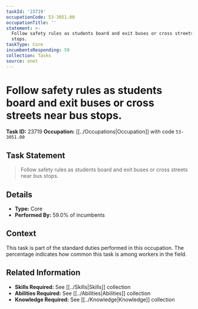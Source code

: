 ```yaml
---
taskId: '23719'
occupationCode: 53-3051.00
occupationTitle: ''
statement: >-
  Follow safety rules as students board and exit buses or cross streets near bus
  stops.
taskType: Core
incumbentsResponding: 59
collection: Tasks
source: onet
---
```

# Follow safety rules as students board and exit buses or cross streets near bus stops.

**Task ID:** 23719
**Occupation:** [[../Occupations|Occupation]] with code `53-3051.00`

## Task Statement

> Follow safety rules as students board and exit buses or cross streets near bus stops.

## Details

- **Type:** Core
- **Performed By:** 59.0% of incumbents

## Context

This task is part of the standard duties performed in this occupation. The percentage indicates how common this task is among workers in the field.

## Related Information

- **Skills Required:** See [[../Skills|Skills]] collection
- **Abilities Required:** See [[../Abilities|Abilities]] collection
- **Knowledge Required:** See [[../Knowledge|Knowledge]] collection
